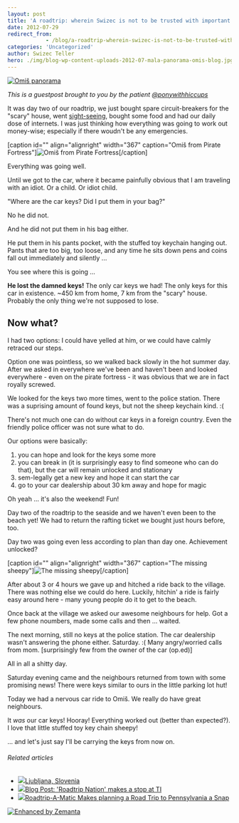 ```yaml
---
layout: post
title: 'A roadtrip: wherein Swizec is not to be trusted with important objects without supervision'
date: 2012-07-29
redirect_from: 
            - /blog/a-roadtrip-wherein-swizec-is-not-to-be-trusted-with-important-objects-without-supervision/swizec/4923
categories: 'Uncategorized'
author: Swizec Teller
hero: ./img/blog-wp-content-uploads-2012-07-mala-panorama-omis-blog.jpg
---
```

[![Omiš panorama](http://swizec.com/blog/wp-content/uploads/2012/07/mala-panorama-omis-blog.jpg "Omiš panorama")](./img/blog-wp-content-uploads-2012-07-mala-panorama-omis-blog.jpg)



_This is a guestpost brought to you by the patient [@ponywithhiccups](http://twitter.com/ponywithhiccups)_



It was day two of our roadtrip, we just bought spare circuit-breakers for the "scary" house, went [sight-seeing](http://tz-omis.hr/content/view/56/72/lang,hr/), bought some food and had our daily dose of internets. I was just thinking how everything was going to work out money-wise; especially if there woudn't be any emergencies.



\[caption id="" align="alignright" width="367" caption="Omiš from Pirate Fortress"]![Omiš from Pirate Fortress](http://distilleryimage6.instagram.com/b5debbfad96611e1b00112313800c5e4_7.jpg "Omiš from Pirate Fortress")\[/caption]



Everything was going well.



Until we got to the car, where it became painfully obvious that I am traveling with an idiot. Or a child. Or idiot child.



"Where are the car keys? Did I put them in your bag?"



No he did not.



And he did not put them in his bag either.



He put them in his pants pocket, with the stuffed toy keychain hanging out. Pants that are too big, too loose, and any time he sits down pens and coins fall out immediately and silently ...



You see where this is going ...



**He lost the damned keys!** The only car keys we had! The only keys for this car in existence. ~450 km from home, 7 km from the "scary" house. Probably the only thing we're not supposed to lose.

## Now what?

I had two options: I could have yelled at him, or we could have calmly retraced our steps.



Option one was pointless, so we walked back slowly in the hot summer day. After we asked in everywhere we've been and haven't been and looked everywhere - even on the pirate fortress - it was obvious that we are in fact royally screwed.



We looked for the keys two more times, went to the police station. There was a suprising amount of found keys, but not the sheep keychain kind. :(



There's not much one can do without car keys in a foreign country. Even the friendly police officer was not sure what to do.



Our options were basically:

1. you can hope and look for the keys some more
2. you can break in (it is surprisingly easy to find someone who can do that), but the car will remain unlocked and stationary
3. sem-legally get a new key and hope it can start the car
4. go to your car dealership about 30 km away and hope for magic

Oh yeah ... it's also the weekend! Fun!



Day two of the roadtrip to the seaside and we haven't even been to the beach yet! We had to return the rafting ticket we bought just hours before, too.



Day two was going even less according to plan than day one. Achievement unlocked?



\[caption id="" align="alignright" width="367" caption="The missing sheepy"]![The missing sheepy](http://distilleryimage8.instagram.com/4dc8013cd96811e194471231380ff9db_7.jpg "The missing sheepy")\[/caption]



After about 3 or 4 hours we gave up and hitched a ride back to the village. There was nothing else we could do here. Luckily, hitchin' a ride is fairly easy around here - many young people do it to get to the beach.



Once back at the village we asked our awesome neighbours for help. Got a few phone noumbers, made some calls and then ... waited.



The next morning, still no keys at the police station. The car dealership wasn't answering the phone either. Saturday. :( Many angry/worried calls from mom. \[surprisingly few from the owner of the car (op.ed)]



All in all a shitty day.



Saturday evening came and the neighbours returned from town with some promising news! There were keys similar to ours in the little parking lot hut!



Today we had a nervous car ride to Omiš. We really do have great neighbours.



It _was_ our car keys! Hooray! Everything worked out (better than expected?). I love that little stuffed toy key chain sheepy!



... and let's just say I'll be carrying the keys from now on.

###### Related articles

- [![](http://i.zemanta.com/102172824_80_80.jpg)](http://robertbasic.com/blog/ljubljana-slovenia)[Ljubljana, Slovenia](http://robertbasic.com/blog/ljubljana-slovenia)
- [![](http://i.zemanta.com/noimg_15_80_80.jpg)](http://e2e.ti.com/blogs_/b/aroundti/archive/2012/07/25/39-roadtrip-nation-39-makes-a-stop-at-ti.aspx)[Blog Post: 'Roadtrip Nation' makes a stop at TI](http://e2e.ti.com/blogs_/b/aroundti/archive/2012/07/25/39-roadtrip-nation-39-makes-a-stop-at-ti.aspx)
- [![](http://i.zemanta.com/93339089_80_80.jpg)](http://www.sippycupchronicles.com/2012/06/roadtrip-matic-makes-planning-road-trip.html)[Roadtrip-A-Matic Makes planning a Road Trip to Pennsylvania a Snap](http://www.sippycupchronicles.com/2012/06/roadtrip-matic-makes-planning-road-trip.html)

[![Enhanced by Zemanta](http://img.zemanta.com/zemified_e.png?x-id=61e00912-b607-4d64-ae11-c9523bf9844d)](http://www.zemanta.com/?px "Enhanced by Zemanta")